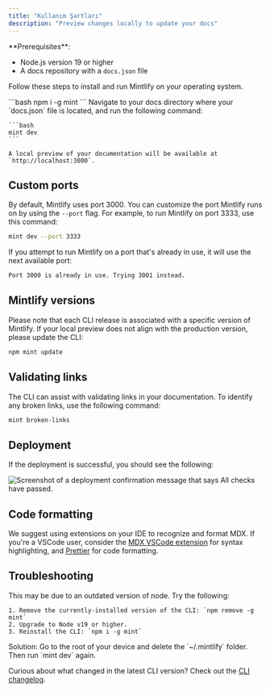 ```yaml
---
title: "Kullanım Şartları"
description: "Preview changes locally to update your docs"
---
```


<Info>
  **Prerequisites**:

  - Node.js version 19 or higher
  - A docs repository with a `docs.json` file
</Info>

Follow these steps to install and run Mintlify on your operating system.

<Steps>
  <Step title="Install the Mintlify CLI">
    ```bash
    npm i -g mint
    ```
  </Step>
  <Step title="Preview locally">
    Navigate to your docs directory where your `docs.json` file is located, and run the following command:

    ```bash
    mint dev
    ```

    A local preview of your documentation will be available at `http://localhost:3000`.
  </Step>
</Steps>

## Custom ports

By default, Mintlify uses port 3000. You can customize the port Mintlify runs on by using the `--port` flag. For example, to run Mintlify on port 3333, use this command:

```bash
mint dev --port 3333
```

If you attempt to run Mintlify on a port that's already in use, it will use the next available port:

```md
Port 3000 is already in use. Trying 3001 instead.
```

## Mintlify versions

Please note that each CLI release is associated with a specific version of Mintlify. If your local preview does not align with the production version, please update the CLI:

```bash
npm mint update
```

## Validating links

The CLI can assist with validating links in your documentation. To identify any broken links, use the following command:

```bash
mint broken-links
```

## Deployment

If the deployment is successful, you should see the following:

<Frame>
  <img
    src="/images/checks-passed.png"
    alt="Screenshot of a deployment confirmation message that says All checks have passed."
    style={{ borderRadius:"0.5rem" }}
  />
</Frame>

## Code formatting

We suggest using extensions on your IDE to recognize and format MDX. If you're a VSCode user, consider the [MDX VSCode extension](https://marketplace.visualstudio.com/items?itemName=unifiedjs.vscode-mdx) for syntax highlighting, and [Prettier](https://marketplace.visualstudio.com/items?itemName=esbenp.prettier-vscode) for code formatting.

## Troubleshooting

<AccordionGroup>
  <Accordion title='Error: Could not load the "sharp" module using the darwin-arm64 runtime'>
    This may be due to an outdated version of node. Try the following:

    1. Remove the currently-installed version of the CLI: `npm remove -g mint`
    2. Upgrade to Node v19 or higher.
    3. Reinstall the CLI: `npm i -g mint`
  </Accordion>
  <Accordion title="Issue: Encountering an unknown error">
    Solution: Go to the root of your device and delete the `~/.mintlify` folder. Then run `mint dev` again.
  </Accordion>
</AccordionGroup>

Curious about what changed in the latest CLI version? Check out the [CLI changelog](https://www.npmjs.com/package/mintlify?activeTab=versions).